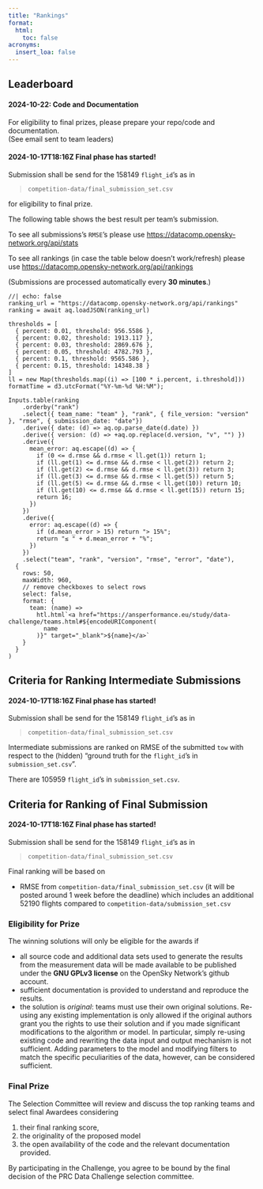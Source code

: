 ```yaml
---
title: "Rankings"
format:
  html:
    toc: false
acronyms:
  insert_loa: false
---
```


## Leaderboard

::: {.callout-warning title="Attention"}
#### 2024-10-22: Code and Documentation
For eligibility to final prizes, please prepare your repo/code and documentation.  
(See email sent to team leaders)

#### 2024-10-17T18:16Z Final phase has started!
Submission shall be send for the 158149 `flight_id`'s as in

> `competition-data/final_submission_set.csv`

for eligibility to final prize.

:::


The following table shows the best result per team's submission.  

To see all submissions's `RMSE`'s please use 
<https://datacomp.opensky-network.org/api/stats>

To see all rankings (in case the table below doesn't work/refresh) please use
<https://datacomp.opensky-network.org/api/rankings>

(Submissions are processed automatically every **30 minutes**.)

```ojs
//| echo: false
ranking_url = "https://datacomp.opensky-network.org/api/rankings"
ranking = await aq.loadJSON(ranking_url)

thresholds = [
  { percent: 0.01, threshold: 956.5586 },
  { percent: 0.02, threshold: 1913.117 },
  { percent: 0.03, threshold: 2869.676 },
  { percent: 0.05, threshold: 4782.793 },
  { percent: 0.1, threshold: 9565.586 },
  { percent: 0.15, threshold: 14348.38 }
]
ll = new Map(thresholds.map((i) => [100 * i.percent, i.threshold]))
formatTime = d3.utcFormat("%Y-%m-%d %H:%M");

Inputs.table(ranking
    .orderby("rank")
    .select({ team_name: "team" }, "rank", { file_version: "version" }, "rmse", { submission_date: "date"})
    .derive({ date: (d) => aq.op.parse_date(d.date) })
    .derive({ version: (d) => +aq.op.replace(d.version, "v", "") })
    .derive({
      mean_error: aq.escape((d) => {
        if (0 <= d.rmse && d.rmse < ll.get(1)) return 1;
        if (ll.get(1) <= d.rmse && d.rmse < ll.get(2)) return 2;
        if (ll.get(2) <= d.rmse && d.rmse < ll.get(3)) return 3;
        if (ll.get(3) <= d.rmse && d.rmse < ll.get(5)) return 5;
        if (ll.get(5) <= d.rmse && d.rmse < ll.get(10)) return 10;
        if (ll.get(10) <= d.rmse && d.rmse < ll.get(15)) return 15;
        return 16;
      })
    })
    .derive({
      error: aq.escape((d) => {
        if (d.mean_error > 15) return "> 15%";
        return "≤ " + d.mean_error + "%";
      })
    })
    .select("team", "rank", "version", "rmse", "error", "date"),
  {
    rows: 50,
    maxWidth: 960,
    // remove checkboxes to select rows
    select: false,
    format: {
      team: (name) =>
        htl.html`<a href="https://ansperformance.eu/study/data-challenge/teams.html#${encodeURIComponent(
          name
        )}" target="_blank">${name}</a>`
    }
  }
)
```

## Criteria for Ranking Intermediate Submissions

::: {.callout-warning title="Attention"}
#### 2024-10-17T18:16Z Final phase has started!
Submission shall be send for the 158149 `flight_id`'s as in

> `competition-data/final_submission_set.csv`

:::

Intermediate submissions are ranked on RMSE of the submitted `tow` with respect
to the (hidden) "ground truth for the `flight_id`'s in `submission_set.csv` ".

There are 105959 `flight_id`'s in `submission_set.csv`.


## Criteria for Ranking of Final Submission

::: {.callout-warning title="Attention"}
#### 2024-10-17T18:16Z Final phase has started!
Submission shall be send for the 158149 `flight_id`'s as in

> `competition-data/final_submission_set.csv`

:::


Final ranking will be based on 

* RMSE from `competition-data/final_submission_set.csv` (it will be posted around
  1 week before the deadline) which includes an additional 52190 flights
  compared to `competition-data/submission_set.csv`


### Eligibility for Prize

The winning solutions will only be eligible for the awards if

* all source code and additional data sets used to generate the results from
  the measurement data will be made available to be published under the
  **GNU GPLv3 license** on the OpenSky Network's github account.
* sufficient documentation is provided to understand and reproduce the results.
* the solution is _original_: teams must use their own original solutions.
  Re-using any existing implementation is only allowed if the original authors 
  grant you the rights to use their solution and if you made significant modifications 
  to the algorithm or model.
  In particular, simply re-using existing code and rewriting the data input and 
  output mechanism is not sufficient. Adding parameters to the model and modifying
  filters to match the specific peculiarities of the data, however, can be 
  considered sufficient. 


### Final Prize 

The Selection Committee will review and discuss the top ranking teams and
select final Awardees considering

1. their final ranking score,
1. the originality of the proposed model
1. the open availability of the code and the relevant documentation provided.

By participating in the Challenge, you agree to be bound by the final decision
of the PRC Data Challenge selection committee. 

